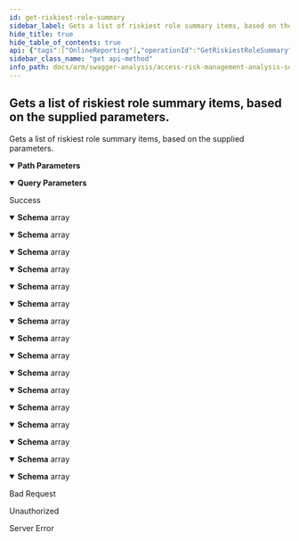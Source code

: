 ```yaml
---
id: get-riskiest-role-summary
sidebar_label: Gets a list of riskiest role summary items, based on the supplied parameters.
hide_title: true
hide_table_of_contents: true
api: {"tags":["OnlineReporting"],"operationId":"GetRiskiestRoleSummary","parameters":[{"name":"analysisId","in":"path","description":"Represents the unique analysis identifier.","required":true,"schema":{"type":"integer","format":"int32"}},{"name":"skip","in":"query","description":"Represents the optional parameter which specifies how many items will be bypassed.","required":false,"schema":{"type":"integer","format":"int32"}},{"name":"take","in":"query","description":"Represents the optional parameter which specifies how many items to returned.","required":false,"schema":{"type":"integer","format":"int32"}}],"responses":{"200":{"description":"Success","content":{"application/json;odata.metadata=minimal;odata.streaming=true":{"schema":{"uniqueItems":false,"type":"array","items":{"description":"Represents the riskiest role summary.","type":"object","properties":{"roleName":{"description":"Represents the name of role.","type":"string"},"roleType":{"description":"Represents the type of role.","type":"string"},"critical":{"format":"int32","description":"Represents the count of critical risks.","type":"integer"},"high":{"format":"int32","description":"Represents the count of high risks.","type":"integer"},"other":{"format":"int32","description":"Represents the count of other risks.","type":"integer"},"roleRiskRank":{"format":"int32","description":"Represents the role risk rank.","type":"integer"},"activeUserCount":{"format":"int32","description":"Represents the count of active users.","type":"integer"},"userWeightedRiskRank":{"format":"int32","description":"Represents the user weighted risk rank.","type":"integer"}}}}},"application/json;odata.metadata=minimal;odata.streaming=false":{"schema":{"uniqueItems":false,"type":"array","items":{"description":"Represents the riskiest role summary.","type":"object","properties":{"roleName":{"description":"Represents the name of role.","type":"string"},"roleType":{"description":"Represents the type of role.","type":"string"},"critical":{"format":"int32","description":"Represents the count of critical risks.","type":"integer"},"high":{"format":"int32","description":"Represents the count of high risks.","type":"integer"},"other":{"format":"int32","description":"Represents the count of other risks.","type":"integer"},"roleRiskRank":{"format":"int32","description":"Represents the role risk rank.","type":"integer"},"activeUserCount":{"format":"int32","description":"Represents the count of active users.","type":"integer"},"userWeightedRiskRank":{"format":"int32","description":"Represents the user weighted risk rank.","type":"integer"}}}}},"application/json;odata.metadata=minimal":{"schema":{"uniqueItems":false,"type":"array","items":{"description":"Represents the riskiest role summary.","type":"object","properties":{"roleName":{"description":"Represents the name of role.","type":"string"},"roleType":{"description":"Represents the type of role.","type":"string"},"critical":{"format":"int32","description":"Represents the count of critical risks.","type":"integer"},"high":{"format":"int32","description":"Represents the count of high risks.","type":"integer"},"other":{"format":"int32","description":"Represents the count of other risks.","type":"integer"},"roleRiskRank":{"format":"int32","description":"Represents the role risk rank.","type":"integer"},"activeUserCount":{"format":"int32","description":"Represents the count of active users.","type":"integer"},"userWeightedRiskRank":{"format":"int32","description":"Represents the user weighted risk rank.","type":"integer"}}}}},"application/json;odata.metadata=full;odata.streaming=true":{"schema":{"uniqueItems":false,"type":"array","items":{"description":"Represents the riskiest role summary.","type":"object","properties":{"roleName":{"description":"Represents the name of role.","type":"string"},"roleType":{"description":"Represents the type of role.","type":"string"},"critical":{"format":"int32","description":"Represents the count of critical risks.","type":"integer"},"high":{"format":"int32","description":"Represents the count of high risks.","type":"integer"},"other":{"format":"int32","description":"Represents the count of other risks.","type":"integer"},"roleRiskRank":{"format":"int32","description":"Represents the role risk rank.","type":"integer"},"activeUserCount":{"format":"int32","description":"Represents the count of active users.","type":"integer"},"userWeightedRiskRank":{"format":"int32","description":"Represents the user weighted risk rank.","type":"integer"}}}}},"application/json;odata.metadata=full;odata.streaming=false":{"schema":{"uniqueItems":false,"type":"array","items":{"description":"Represents the riskiest role summary.","type":"object","properties":{"roleName":{"description":"Represents the name of role.","type":"string"},"roleType":{"description":"Represents the type of role.","type":"string"},"critical":{"format":"int32","description":"Represents the count of critical risks.","type":"integer"},"high":{"format":"int32","description":"Represents the count of high risks.","type":"integer"},"other":{"format":"int32","description":"Represents the count of other risks.","type":"integer"},"roleRiskRank":{"format":"int32","description":"Represents the role risk rank.","type":"integer"},"activeUserCount":{"format":"int32","description":"Represents the count of active users.","type":"integer"},"userWeightedRiskRank":{"format":"int32","description":"Represents the user weighted risk rank.","type":"integer"}}}}},"application/json;odata.metadata=full":{"schema":{"uniqueItems":false,"type":"array","items":{"description":"Represents the riskiest role summary.","type":"object","properties":{"roleName":{"description":"Represents the name of role.","type":"string"},"roleType":{"description":"Represents the type of role.","type":"string"},"critical":{"format":"int32","description":"Represents the count of critical risks.","type":"integer"},"high":{"format":"int32","description":"Represents the count of high risks.","type":"integer"},"other":{"format":"int32","description":"Represents the count of other risks.","type":"integer"},"roleRiskRank":{"format":"int32","description":"Represents the role risk rank.","type":"integer"},"activeUserCount":{"format":"int32","description":"Represents the count of active users.","type":"integer"},"userWeightedRiskRank":{"format":"int32","description":"Represents the user weighted risk rank.","type":"integer"}}}}},"application/json;odata.metadata=none;odata.streaming=true":{"schema":{"uniqueItems":false,"type":"array","items":{"description":"Represents the riskiest role summary.","type":"object","properties":{"roleName":{"description":"Represents the name of role.","type":"string"},"roleType":{"description":"Represents the type of role.","type":"string"},"critical":{"format":"int32","description":"Represents the count of critical risks.","type":"integer"},"high":{"format":"int32","description":"Represents the count of high risks.","type":"integer"},"other":{"format":"int32","description":"Represents the count of other risks.","type":"integer"},"roleRiskRank":{"format":"int32","description":"Represents the role risk rank.","type":"integer"},"activeUserCount":{"format":"int32","description":"Represents the count of active users.","type":"integer"},"userWeightedRiskRank":{"format":"int32","description":"Represents the user weighted risk rank.","type":"integer"}}}}},"application/json;odata.metadata=none;odata.streaming=false":{"schema":{"uniqueItems":false,"type":"array","items":{"description":"Represents the riskiest role summary.","type":"object","properties":{"roleName":{"description":"Represents the name of role.","type":"string"},"roleType":{"description":"Represents the type of role.","type":"string"},"critical":{"format":"int32","description":"Represents the count of critical risks.","type":"integer"},"high":{"format":"int32","description":"Represents the count of high risks.","type":"integer"},"other":{"format":"int32","description":"Represents the count of other risks.","type":"integer"},"roleRiskRank":{"format":"int32","description":"Represents the role risk rank.","type":"integer"},"activeUserCount":{"format":"int32","description":"Represents the count of active users.","type":"integer"},"userWeightedRiskRank":{"format":"int32","description":"Represents the user weighted risk rank.","type":"integer"}}}}},"application/json;odata.metadata=none":{"schema":{"uniqueItems":false,"type":"array","items":{"description":"Represents the riskiest role summary.","type":"object","properties":{"roleName":{"description":"Represents the name of role.","type":"string"},"roleType":{"description":"Represents the type of role.","type":"string"},"critical":{"format":"int32","description":"Represents the count of critical risks.","type":"integer"},"high":{"format":"int32","description":"Represents the count of high risks.","type":"integer"},"other":{"format":"int32","description":"Represents the count of other risks.","type":"integer"},"roleRiskRank":{"format":"int32","description":"Represents the role risk rank.","type":"integer"},"activeUserCount":{"format":"int32","description":"Represents the count of active users.","type":"integer"},"userWeightedRiskRank":{"format":"int32","description":"Represents the user weighted risk rank.","type":"integer"}}}}},"application/json;odata.streaming=true":{"schema":{"uniqueItems":false,"type":"array","items":{"description":"Represents the riskiest role summary.","type":"object","properties":{"roleName":{"description":"Represents the name of role.","type":"string"},"roleType":{"description":"Represents the type of role.","type":"string"},"critical":{"format":"int32","description":"Represents the count of critical risks.","type":"integer"},"high":{"format":"int32","description":"Represents the count of high risks.","type":"integer"},"other":{"format":"int32","description":"Represents the count of other risks.","type":"integer"},"roleRiskRank":{"format":"int32","description":"Represents the role risk rank.","type":"integer"},"activeUserCount":{"format":"int32","description":"Represents the count of active users.","type":"integer"},"userWeightedRiskRank":{"format":"int32","description":"Represents the user weighted risk rank.","type":"integer"}}}}},"application/json;odata.streaming=false":{"schema":{"uniqueItems":false,"type":"array","items":{"description":"Represents the riskiest role summary.","type":"object","properties":{"roleName":{"description":"Represents the name of role.","type":"string"},"roleType":{"description":"Represents the type of role.","type":"string"},"critical":{"format":"int32","description":"Represents the count of critical risks.","type":"integer"},"high":{"format":"int32","description":"Represents the count of high risks.","type":"integer"},"other":{"format":"int32","description":"Represents the count of other risks.","type":"integer"},"roleRiskRank":{"format":"int32","description":"Represents the role risk rank.","type":"integer"},"activeUserCount":{"format":"int32","description":"Represents the count of active users.","type":"integer"},"userWeightedRiskRank":{"format":"int32","description":"Represents the user weighted risk rank.","type":"integer"}}}}},"application/json":{"schema":{"uniqueItems":false,"type":"array","items":{"description":"Represents the riskiest role summary.","type":"object","properties":{"roleName":{"description":"Represents the name of role.","type":"string"},"roleType":{"description":"Represents the type of role.","type":"string"},"critical":{"format":"int32","description":"Represents the count of critical risks.","type":"integer"},"high":{"format":"int32","description":"Represents the count of high risks.","type":"integer"},"other":{"format":"int32","description":"Represents the count of other risks.","type":"integer"},"roleRiskRank":{"format":"int32","description":"Represents the role risk rank.","type":"integer"},"activeUserCount":{"format":"int32","description":"Represents the count of active users.","type":"integer"},"userWeightedRiskRank":{"format":"int32","description":"Represents the user weighted risk rank.","type":"integer"}}}}},"application/xml":{"schema":{"uniqueItems":false,"type":"array","items":{"description":"Represents the riskiest role summary.","type":"object","properties":{"roleName":{"description":"Represents the name of role.","type":"string"},"roleType":{"description":"Represents the type of role.","type":"string"},"critical":{"format":"int32","description":"Represents the count of critical risks.","type":"integer"},"high":{"format":"int32","description":"Represents the count of high risks.","type":"integer"},"other":{"format":"int32","description":"Represents the count of other risks.","type":"integer"},"roleRiskRank":{"format":"int32","description":"Represents the role risk rank.","type":"integer"},"activeUserCount":{"format":"int32","description":"Represents the count of active users.","type":"integer"},"userWeightedRiskRank":{"format":"int32","description":"Represents the user weighted risk rank.","type":"integer"}}}}},"application/prs.odatatestxx-odata":{"schema":{"uniqueItems":false,"type":"array","items":{"description":"Represents the riskiest role summary.","type":"object","properties":{"roleName":{"description":"Represents the name of role.","type":"string"},"roleType":{"description":"Represents the type of role.","type":"string"},"critical":{"format":"int32","description":"Represents the count of critical risks.","type":"integer"},"high":{"format":"int32","description":"Represents the count of high risks.","type":"integer"},"other":{"format":"int32","description":"Represents the count of other risks.","type":"integer"},"roleRiskRank":{"format":"int32","description":"Represents the role risk rank.","type":"integer"},"activeUserCount":{"format":"int32","description":"Represents the count of active users.","type":"integer"},"userWeightedRiskRank":{"format":"int32","description":"Represents the user weighted risk rank.","type":"integer"}}}}},"text/plain":{"schema":{"uniqueItems":false,"type":"array","items":{"description":"Represents the riskiest role summary.","type":"object","properties":{"roleName":{"description":"Represents the name of role.","type":"string"},"roleType":{"description":"Represents the type of role.","type":"string"},"critical":{"format":"int32","description":"Represents the count of critical risks.","type":"integer"},"high":{"format":"int32","description":"Represents the count of high risks.","type":"integer"},"other":{"format":"int32","description":"Represents the count of other risks.","type":"integer"},"roleRiskRank":{"format":"int32","description":"Represents the role risk rank.","type":"integer"},"activeUserCount":{"format":"int32","description":"Represents the count of active users.","type":"integer"},"userWeightedRiskRank":{"format":"int32","description":"Represents the user weighted risk rank.","type":"integer"}}}}},"text/json":{"schema":{"uniqueItems":false,"type":"array","items":{"description":"Represents the riskiest role summary.","type":"object","properties":{"roleName":{"description":"Represents the name of role.","type":"string"},"roleType":{"description":"Represents the type of role.","type":"string"},"critical":{"format":"int32","description":"Represents the count of critical risks.","type":"integer"},"high":{"format":"int32","description":"Represents the count of high risks.","type":"integer"},"other":{"format":"int32","description":"Represents the count of other risks.","type":"integer"},"roleRiskRank":{"format":"int32","description":"Represents the role risk rank.","type":"integer"},"activeUserCount":{"format":"int32","description":"Represents the count of active users.","type":"integer"},"userWeightedRiskRank":{"format":"int32","description":"Represents the user weighted risk rank.","type":"integer"}}}}}}},"400":{"description":"Bad Request"},"401":{"description":"Unauthorized"},"500":{"description":"Server Error"}},"description":"Gets a list of riskiest role summary items, based on the supplied parameters.","method":"get","path":"/api/riskiestrolesummary/{analysisId}","info":{"version":"v1","title":"Access Risk Management Analysis Services"},"postman":{"name":"Gets a list of riskiest role summary items, based on the supplied parameters.","description":{"type":"text/plain"},"url":{"path":["api","riskiestrolesummary",":analysisId"],"host":["{{baseUrl}}"],"query":[{"disabled":false,"description":{"content":"Represents the optional parameter which specifies how many items will be bypassed.","type":"text/plain"},"key":"skip","value":""},{"disabled":false,"description":{"content":"Represents the optional parameter which specifies how many items to returned.","type":"text/plain"},"key":"take","value":""}],"variable":[{"disabled":false,"description":{"content":"(Required) Represents the unique analysis identifier.","type":"text/plain"},"type":"any","value":"","key":"analysisId"}]},"header":[{"key":"Accept","value":"application/json;odata.metadata=minimal;odata.streaming=true"}],"method":"GET"}}
sidebar_class_name: "get api-method"
info_path: docs/arm/swagger-analysis/access-risk-management-analysis-services
---
```



## Gets a list of riskiest role summary items, based on the supplied parameters.



Gets a list of riskiest role summary items, based on the supplied parameters.

<details style={{"marginBottom":"1rem"}} data-collapsed={false} open={true}><summary style={{}}><strong>Path Parameters</strong></summary><div><ul><ParamsItem className={"paramsItem"} param={{"name":"analysisId","in":"path","description":"Represents the unique analysis identifier.","required":true,"schema":{"type":"integer","format":"int32"}}}></ParamsItem></ul></div></details><details style={{"marginBottom":"1rem"}} data-collapsed={false} open={true}><summary style={{}}><strong>Query Parameters</strong></summary><div><ul><ParamsItem className={"paramsItem"} param={{"name":"skip","in":"query","description":"Represents the optional parameter which specifies how many items will be bypassed.","required":false,"schema":{"type":"integer","format":"int32"}}}></ParamsItem><ParamsItem className={"paramsItem"} param={{"name":"take","in":"query","description":"Represents the optional parameter which specifies how many items to returned.","required":false,"schema":{"type":"integer","format":"int32"}}}></ParamsItem></ul></div></details><div><ApiTabs><TabItem label={"200"} value={"200"}><div>

Success

</div><div><MimeTabs groupId={"mime-type"}><TabItem label={"application/json;odata.metadata=minimal;odata.streaming=true"} value={"application/json;odata.metadata=minimal;odata.streaming=true"}><SchemaTabs groupId={"schema-tabs"}><TabItem label={"Schema"} value={"Schema"}><details style={{}} data-collapsed={false} open={true}><summary style={{"textAlign":"left"}}><strong>Schema</strong><span style={{"opacity":"0.6"}}> array</span></summary><div style={{"textAlign":"left","marginLeft":"1rem"}}></div><ul style={{"marginLeft":"1rem"}}><SchemaItem collapsible={false} name={"roleName"} required={false} schemaDescription={"Represents the name of role."} schemaName={"string"} qualifierMessage={undefined} defaultValue={undefined}></SchemaItem><SchemaItem collapsible={false} name={"roleType"} required={false} schemaDescription={"Represents the type of role."} schemaName={"string"} qualifierMessage={undefined} defaultValue={undefined}></SchemaItem><SchemaItem collapsible={false} name={"critical"} required={false} schemaDescription={"Represents the count of critical risks."} schemaName={"int32"} qualifierMessage={undefined} defaultValue={undefined}></SchemaItem><SchemaItem collapsible={false} name={"high"} required={false} schemaDescription={"Represents the count of high risks."} schemaName={"int32"} qualifierMessage={undefined} defaultValue={undefined}></SchemaItem><SchemaItem collapsible={false} name={"other"} required={false} schemaDescription={"Represents the count of other risks."} schemaName={"int32"} qualifierMessage={undefined} defaultValue={undefined}></SchemaItem><SchemaItem collapsible={false} name={"roleRiskRank"} required={false} schemaDescription={"Represents the role risk rank."} schemaName={"int32"} qualifierMessage={undefined} defaultValue={undefined}></SchemaItem><SchemaItem collapsible={false} name={"activeUserCount"} required={false} schemaDescription={"Represents the count of active users."} schemaName={"int32"} qualifierMessage={undefined} defaultValue={undefined}></SchemaItem><SchemaItem collapsible={false} name={"userWeightedRiskRank"} required={false} schemaDescription={"Represents the user weighted risk rank."} schemaName={"int32"} qualifierMessage={undefined} defaultValue={undefined}></SchemaItem></ul></details></TabItem></SchemaTabs></TabItem><TabItem label={"application/json;odata.metadata=minimal;odata.streaming=false"} value={"application/json;odata.metadata=minimal;odata.streaming=false"}><SchemaTabs groupId={"schema-tabs"}><TabItem label={"Schema"} value={"Schema"}><details style={{}} data-collapsed={false} open={true}><summary style={{"textAlign":"left"}}><strong>Schema</strong><span style={{"opacity":"0.6"}}> array</span></summary><div style={{"textAlign":"left","marginLeft":"1rem"}}></div><ul style={{"marginLeft":"1rem"}}><SchemaItem collapsible={false} name={"roleName"} required={false} schemaDescription={"Represents the name of role."} schemaName={"string"} qualifierMessage={undefined} defaultValue={undefined}></SchemaItem><SchemaItem collapsible={false} name={"roleType"} required={false} schemaDescription={"Represents the type of role."} schemaName={"string"} qualifierMessage={undefined} defaultValue={undefined}></SchemaItem><SchemaItem collapsible={false} name={"critical"} required={false} schemaDescription={"Represents the count of critical risks."} schemaName={"int32"} qualifierMessage={undefined} defaultValue={undefined}></SchemaItem><SchemaItem collapsible={false} name={"high"} required={false} schemaDescription={"Represents the count of high risks."} schemaName={"int32"} qualifierMessage={undefined} defaultValue={undefined}></SchemaItem><SchemaItem collapsible={false} name={"other"} required={false} schemaDescription={"Represents the count of other risks."} schemaName={"int32"} qualifierMessage={undefined} defaultValue={undefined}></SchemaItem><SchemaItem collapsible={false} name={"roleRiskRank"} required={false} schemaDescription={"Represents the role risk rank."} schemaName={"int32"} qualifierMessage={undefined} defaultValue={undefined}></SchemaItem><SchemaItem collapsible={false} name={"activeUserCount"} required={false} schemaDescription={"Represents the count of active users."} schemaName={"int32"} qualifierMessage={undefined} defaultValue={undefined}></SchemaItem><SchemaItem collapsible={false} name={"userWeightedRiskRank"} required={false} schemaDescription={"Represents the user weighted risk rank."} schemaName={"int32"} qualifierMessage={undefined} defaultValue={undefined}></SchemaItem></ul></details></TabItem></SchemaTabs></TabItem><TabItem label={"application/json;odata.metadata=minimal"} value={"application/json;odata.metadata=minimal"}><SchemaTabs groupId={"schema-tabs"}><TabItem label={"Schema"} value={"Schema"}><details style={{}} data-collapsed={false} open={true}><summary style={{"textAlign":"left"}}><strong>Schema</strong><span style={{"opacity":"0.6"}}> array</span></summary><div style={{"textAlign":"left","marginLeft":"1rem"}}></div><ul style={{"marginLeft":"1rem"}}><SchemaItem collapsible={false} name={"roleName"} required={false} schemaDescription={"Represents the name of role."} schemaName={"string"} qualifierMessage={undefined} defaultValue={undefined}></SchemaItem><SchemaItem collapsible={false} name={"roleType"} required={false} schemaDescription={"Represents the type of role."} schemaName={"string"} qualifierMessage={undefined} defaultValue={undefined}></SchemaItem><SchemaItem collapsible={false} name={"critical"} required={false} schemaDescription={"Represents the count of critical risks."} schemaName={"int32"} qualifierMessage={undefined} defaultValue={undefined}></SchemaItem><SchemaItem collapsible={false} name={"high"} required={false} schemaDescription={"Represents the count of high risks."} schemaName={"int32"} qualifierMessage={undefined} defaultValue={undefined}></SchemaItem><SchemaItem collapsible={false} name={"other"} required={false} schemaDescription={"Represents the count of other risks."} schemaName={"int32"} qualifierMessage={undefined} defaultValue={undefined}></SchemaItem><SchemaItem collapsible={false} name={"roleRiskRank"} required={false} schemaDescription={"Represents the role risk rank."} schemaName={"int32"} qualifierMessage={undefined} defaultValue={undefined}></SchemaItem><SchemaItem collapsible={false} name={"activeUserCount"} required={false} schemaDescription={"Represents the count of active users."} schemaName={"int32"} qualifierMessage={undefined} defaultValue={undefined}></SchemaItem><SchemaItem collapsible={false} name={"userWeightedRiskRank"} required={false} schemaDescription={"Represents the user weighted risk rank."} schemaName={"int32"} qualifierMessage={undefined} defaultValue={undefined}></SchemaItem></ul></details></TabItem></SchemaTabs></TabItem><TabItem label={"application/json;odata.metadata=full;odata.streaming=true"} value={"application/json;odata.metadata=full;odata.streaming=true"}><SchemaTabs groupId={"schema-tabs"}><TabItem label={"Schema"} value={"Schema"}><details style={{}} data-collapsed={false} open={true}><summary style={{"textAlign":"left"}}><strong>Schema</strong><span style={{"opacity":"0.6"}}> array</span></summary><div style={{"textAlign":"left","marginLeft":"1rem"}}></div><ul style={{"marginLeft":"1rem"}}><SchemaItem collapsible={false} name={"roleName"} required={false} schemaDescription={"Represents the name of role."} schemaName={"string"} qualifierMessage={undefined} defaultValue={undefined}></SchemaItem><SchemaItem collapsible={false} name={"roleType"} required={false} schemaDescription={"Represents the type of role."} schemaName={"string"} qualifierMessage={undefined} defaultValue={undefined}></SchemaItem><SchemaItem collapsible={false} name={"critical"} required={false} schemaDescription={"Represents the count of critical risks."} schemaName={"int32"} qualifierMessage={undefined} defaultValue={undefined}></SchemaItem><SchemaItem collapsible={false} name={"high"} required={false} schemaDescription={"Represents the count of high risks."} schemaName={"int32"} qualifierMessage={undefined} defaultValue={undefined}></SchemaItem><SchemaItem collapsible={false} name={"other"} required={false} schemaDescription={"Represents the count of other risks."} schemaName={"int32"} qualifierMessage={undefined} defaultValue={undefined}></SchemaItem><SchemaItem collapsible={false} name={"roleRiskRank"} required={false} schemaDescription={"Represents the role risk rank."} schemaName={"int32"} qualifierMessage={undefined} defaultValue={undefined}></SchemaItem><SchemaItem collapsible={false} name={"activeUserCount"} required={false} schemaDescription={"Represents the count of active users."} schemaName={"int32"} qualifierMessage={undefined} defaultValue={undefined}></SchemaItem><SchemaItem collapsible={false} name={"userWeightedRiskRank"} required={false} schemaDescription={"Represents the user weighted risk rank."} schemaName={"int32"} qualifierMessage={undefined} defaultValue={undefined}></SchemaItem></ul></details></TabItem></SchemaTabs></TabItem><TabItem label={"application/json;odata.metadata=full;odata.streaming=false"} value={"application/json;odata.metadata=full;odata.streaming=false"}><SchemaTabs groupId={"schema-tabs"}><TabItem label={"Schema"} value={"Schema"}><details style={{}} data-collapsed={false} open={true}><summary style={{"textAlign":"left"}}><strong>Schema</strong><span style={{"opacity":"0.6"}}> array</span></summary><div style={{"textAlign":"left","marginLeft":"1rem"}}></div><ul style={{"marginLeft":"1rem"}}><SchemaItem collapsible={false} name={"roleName"} required={false} schemaDescription={"Represents the name of role."} schemaName={"string"} qualifierMessage={undefined} defaultValue={undefined}></SchemaItem><SchemaItem collapsible={false} name={"roleType"} required={false} schemaDescription={"Represents the type of role."} schemaName={"string"} qualifierMessage={undefined} defaultValue={undefined}></SchemaItem><SchemaItem collapsible={false} name={"critical"} required={false} schemaDescription={"Represents the count of critical risks."} schemaName={"int32"} qualifierMessage={undefined} defaultValue={undefined}></SchemaItem><SchemaItem collapsible={false} name={"high"} required={false} schemaDescription={"Represents the count of high risks."} schemaName={"int32"} qualifierMessage={undefined} defaultValue={undefined}></SchemaItem><SchemaItem collapsible={false} name={"other"} required={false} schemaDescription={"Represents the count of other risks."} schemaName={"int32"} qualifierMessage={undefined} defaultValue={undefined}></SchemaItem><SchemaItem collapsible={false} name={"roleRiskRank"} required={false} schemaDescription={"Represents the role risk rank."} schemaName={"int32"} qualifierMessage={undefined} defaultValue={undefined}></SchemaItem><SchemaItem collapsible={false} name={"activeUserCount"} required={false} schemaDescription={"Represents the count of active users."} schemaName={"int32"} qualifierMessage={undefined} defaultValue={undefined}></SchemaItem><SchemaItem collapsible={false} name={"userWeightedRiskRank"} required={false} schemaDescription={"Represents the user weighted risk rank."} schemaName={"int32"} qualifierMessage={undefined} defaultValue={undefined}></SchemaItem></ul></details></TabItem></SchemaTabs></TabItem><TabItem label={"application/json;odata.metadata=full"} value={"application/json;odata.metadata=full"}><SchemaTabs groupId={"schema-tabs"}><TabItem label={"Schema"} value={"Schema"}><details style={{}} data-collapsed={false} open={true}><summary style={{"textAlign":"left"}}><strong>Schema</strong><span style={{"opacity":"0.6"}}> array</span></summary><div style={{"textAlign":"left","marginLeft":"1rem"}}></div><ul style={{"marginLeft":"1rem"}}><SchemaItem collapsible={false} name={"roleName"} required={false} schemaDescription={"Represents the name of role."} schemaName={"string"} qualifierMessage={undefined} defaultValue={undefined}></SchemaItem><SchemaItem collapsible={false} name={"roleType"} required={false} schemaDescription={"Represents the type of role."} schemaName={"string"} qualifierMessage={undefined} defaultValue={undefined}></SchemaItem><SchemaItem collapsible={false} name={"critical"} required={false} schemaDescription={"Represents the count of critical risks."} schemaName={"int32"} qualifierMessage={undefined} defaultValue={undefined}></SchemaItem><SchemaItem collapsible={false} name={"high"} required={false} schemaDescription={"Represents the count of high risks."} schemaName={"int32"} qualifierMessage={undefined} defaultValue={undefined}></SchemaItem><SchemaItem collapsible={false} name={"other"} required={false} schemaDescription={"Represents the count of other risks."} schemaName={"int32"} qualifierMessage={undefined} defaultValue={undefined}></SchemaItem><SchemaItem collapsible={false} name={"roleRiskRank"} required={false} schemaDescription={"Represents the role risk rank."} schemaName={"int32"} qualifierMessage={undefined} defaultValue={undefined}></SchemaItem><SchemaItem collapsible={false} name={"activeUserCount"} required={false} schemaDescription={"Represents the count of active users."} schemaName={"int32"} qualifierMessage={undefined} defaultValue={undefined}></SchemaItem><SchemaItem collapsible={false} name={"userWeightedRiskRank"} required={false} schemaDescription={"Represents the user weighted risk rank."} schemaName={"int32"} qualifierMessage={undefined} defaultValue={undefined}></SchemaItem></ul></details></TabItem></SchemaTabs></TabItem><TabItem label={"application/json;odata.metadata=none;odata.streaming=true"} value={"application/json;odata.metadata=none;odata.streaming=true"}><SchemaTabs groupId={"schema-tabs"}><TabItem label={"Schema"} value={"Schema"}><details style={{}} data-collapsed={false} open={true}><summary style={{"textAlign":"left"}}><strong>Schema</strong><span style={{"opacity":"0.6"}}> array</span></summary><div style={{"textAlign":"left","marginLeft":"1rem"}}></div><ul style={{"marginLeft":"1rem"}}><SchemaItem collapsible={false} name={"roleName"} required={false} schemaDescription={"Represents the name of role."} schemaName={"string"} qualifierMessage={undefined} defaultValue={undefined}></SchemaItem><SchemaItem collapsible={false} name={"roleType"} required={false} schemaDescription={"Represents the type of role."} schemaName={"string"} qualifierMessage={undefined} defaultValue={undefined}></SchemaItem><SchemaItem collapsible={false} name={"critical"} required={false} schemaDescription={"Represents the count of critical risks."} schemaName={"int32"} qualifierMessage={undefined} defaultValue={undefined}></SchemaItem><SchemaItem collapsible={false} name={"high"} required={false} schemaDescription={"Represents the count of high risks."} schemaName={"int32"} qualifierMessage={undefined} defaultValue={undefined}></SchemaItem><SchemaItem collapsible={false} name={"other"} required={false} schemaDescription={"Represents the count of other risks."} schemaName={"int32"} qualifierMessage={undefined} defaultValue={undefined}></SchemaItem><SchemaItem collapsible={false} name={"roleRiskRank"} required={false} schemaDescription={"Represents the role risk rank."} schemaName={"int32"} qualifierMessage={undefined} defaultValue={undefined}></SchemaItem><SchemaItem collapsible={false} name={"activeUserCount"} required={false} schemaDescription={"Represents the count of active users."} schemaName={"int32"} qualifierMessage={undefined} defaultValue={undefined}></SchemaItem><SchemaItem collapsible={false} name={"userWeightedRiskRank"} required={false} schemaDescription={"Represents the user weighted risk rank."} schemaName={"int32"} qualifierMessage={undefined} defaultValue={undefined}></SchemaItem></ul></details></TabItem></SchemaTabs></TabItem><TabItem label={"application/json;odata.metadata=none;odata.streaming=false"} value={"application/json;odata.metadata=none;odata.streaming=false"}><SchemaTabs groupId={"schema-tabs"}><TabItem label={"Schema"} value={"Schema"}><details style={{}} data-collapsed={false} open={true}><summary style={{"textAlign":"left"}}><strong>Schema</strong><span style={{"opacity":"0.6"}}> array</span></summary><div style={{"textAlign":"left","marginLeft":"1rem"}}></div><ul style={{"marginLeft":"1rem"}}><SchemaItem collapsible={false} name={"roleName"} required={false} schemaDescription={"Represents the name of role."} schemaName={"string"} qualifierMessage={undefined} defaultValue={undefined}></SchemaItem><SchemaItem collapsible={false} name={"roleType"} required={false} schemaDescription={"Represents the type of role."} schemaName={"string"} qualifierMessage={undefined} defaultValue={undefined}></SchemaItem><SchemaItem collapsible={false} name={"critical"} required={false} schemaDescription={"Represents the count of critical risks."} schemaName={"int32"} qualifierMessage={undefined} defaultValue={undefined}></SchemaItem><SchemaItem collapsible={false} name={"high"} required={false} schemaDescription={"Represents the count of high risks."} schemaName={"int32"} qualifierMessage={undefined} defaultValue={undefined}></SchemaItem><SchemaItem collapsible={false} name={"other"} required={false} schemaDescription={"Represents the count of other risks."} schemaName={"int32"} qualifierMessage={undefined} defaultValue={undefined}></SchemaItem><SchemaItem collapsible={false} name={"roleRiskRank"} required={false} schemaDescription={"Represents the role risk rank."} schemaName={"int32"} qualifierMessage={undefined} defaultValue={undefined}></SchemaItem><SchemaItem collapsible={false} name={"activeUserCount"} required={false} schemaDescription={"Represents the count of active users."} schemaName={"int32"} qualifierMessage={undefined} defaultValue={undefined}></SchemaItem><SchemaItem collapsible={false} name={"userWeightedRiskRank"} required={false} schemaDescription={"Represents the user weighted risk rank."} schemaName={"int32"} qualifierMessage={undefined} defaultValue={undefined}></SchemaItem></ul></details></TabItem></SchemaTabs></TabItem><TabItem label={"application/json;odata.metadata=none"} value={"application/json;odata.metadata=none"}><SchemaTabs groupId={"schema-tabs"}><TabItem label={"Schema"} value={"Schema"}><details style={{}} data-collapsed={false} open={true}><summary style={{"textAlign":"left"}}><strong>Schema</strong><span style={{"opacity":"0.6"}}> array</span></summary><div style={{"textAlign":"left","marginLeft":"1rem"}}></div><ul style={{"marginLeft":"1rem"}}><SchemaItem collapsible={false} name={"roleName"} required={false} schemaDescription={"Represents the name of role."} schemaName={"string"} qualifierMessage={undefined} defaultValue={undefined}></SchemaItem><SchemaItem collapsible={false} name={"roleType"} required={false} schemaDescription={"Represents the type of role."} schemaName={"string"} qualifierMessage={undefined} defaultValue={undefined}></SchemaItem><SchemaItem collapsible={false} name={"critical"} required={false} schemaDescription={"Represents the count of critical risks."} schemaName={"int32"} qualifierMessage={undefined} defaultValue={undefined}></SchemaItem><SchemaItem collapsible={false} name={"high"} required={false} schemaDescription={"Represents the count of high risks."} schemaName={"int32"} qualifierMessage={undefined} defaultValue={undefined}></SchemaItem><SchemaItem collapsible={false} name={"other"} required={false} schemaDescription={"Represents the count of other risks."} schemaName={"int32"} qualifierMessage={undefined} defaultValue={undefined}></SchemaItem><SchemaItem collapsible={false} name={"roleRiskRank"} required={false} schemaDescription={"Represents the role risk rank."} schemaName={"int32"} qualifierMessage={undefined} defaultValue={undefined}></SchemaItem><SchemaItem collapsible={false} name={"activeUserCount"} required={false} schemaDescription={"Represents the count of active users."} schemaName={"int32"} qualifierMessage={undefined} defaultValue={undefined}></SchemaItem><SchemaItem collapsible={false} name={"userWeightedRiskRank"} required={false} schemaDescription={"Represents the user weighted risk rank."} schemaName={"int32"} qualifierMessage={undefined} defaultValue={undefined}></SchemaItem></ul></details></TabItem></SchemaTabs></TabItem><TabItem label={"application/json;odata.streaming=true"} value={"application/json;odata.streaming=true"}><SchemaTabs groupId={"schema-tabs"}><TabItem label={"Schema"} value={"Schema"}><details style={{}} data-collapsed={false} open={true}><summary style={{"textAlign":"left"}}><strong>Schema</strong><span style={{"opacity":"0.6"}}> array</span></summary><div style={{"textAlign":"left","marginLeft":"1rem"}}></div><ul style={{"marginLeft":"1rem"}}><SchemaItem collapsible={false} name={"roleName"} required={false} schemaDescription={"Represents the name of role."} schemaName={"string"} qualifierMessage={undefined} defaultValue={undefined}></SchemaItem><SchemaItem collapsible={false} name={"roleType"} required={false} schemaDescription={"Represents the type of role."} schemaName={"string"} qualifierMessage={undefined} defaultValue={undefined}></SchemaItem><SchemaItem collapsible={false} name={"critical"} required={false} schemaDescription={"Represents the count of critical risks."} schemaName={"int32"} qualifierMessage={undefined} defaultValue={undefined}></SchemaItem><SchemaItem collapsible={false} name={"high"} required={false} schemaDescription={"Represents the count of high risks."} schemaName={"int32"} qualifierMessage={undefined} defaultValue={undefined}></SchemaItem><SchemaItem collapsible={false} name={"other"} required={false} schemaDescription={"Represents the count of other risks."} schemaName={"int32"} qualifierMessage={undefined} defaultValue={undefined}></SchemaItem><SchemaItem collapsible={false} name={"roleRiskRank"} required={false} schemaDescription={"Represents the role risk rank."} schemaName={"int32"} qualifierMessage={undefined} defaultValue={undefined}></SchemaItem><SchemaItem collapsible={false} name={"activeUserCount"} required={false} schemaDescription={"Represents the count of active users."} schemaName={"int32"} qualifierMessage={undefined} defaultValue={undefined}></SchemaItem><SchemaItem collapsible={false} name={"userWeightedRiskRank"} required={false} schemaDescription={"Represents the user weighted risk rank."} schemaName={"int32"} qualifierMessage={undefined} defaultValue={undefined}></SchemaItem></ul></details></TabItem></SchemaTabs></TabItem><TabItem label={"application/json;odata.streaming=false"} value={"application/json;odata.streaming=false"}><SchemaTabs groupId={"schema-tabs"}><TabItem label={"Schema"} value={"Schema"}><details style={{}} data-collapsed={false} open={true}><summary style={{"textAlign":"left"}}><strong>Schema</strong><span style={{"opacity":"0.6"}}> array</span></summary><div style={{"textAlign":"left","marginLeft":"1rem"}}></div><ul style={{"marginLeft":"1rem"}}><SchemaItem collapsible={false} name={"roleName"} required={false} schemaDescription={"Represents the name of role."} schemaName={"string"} qualifierMessage={undefined} defaultValue={undefined}></SchemaItem><SchemaItem collapsible={false} name={"roleType"} required={false} schemaDescription={"Represents the type of role."} schemaName={"string"} qualifierMessage={undefined} defaultValue={undefined}></SchemaItem><SchemaItem collapsible={false} name={"critical"} required={false} schemaDescription={"Represents the count of critical risks."} schemaName={"int32"} qualifierMessage={undefined} defaultValue={undefined}></SchemaItem><SchemaItem collapsible={false} name={"high"} required={false} schemaDescription={"Represents the count of high risks."} schemaName={"int32"} qualifierMessage={undefined} defaultValue={undefined}></SchemaItem><SchemaItem collapsible={false} name={"other"} required={false} schemaDescription={"Represents the count of other risks."} schemaName={"int32"} qualifierMessage={undefined} defaultValue={undefined}></SchemaItem><SchemaItem collapsible={false} name={"roleRiskRank"} required={false} schemaDescription={"Represents the role risk rank."} schemaName={"int32"} qualifierMessage={undefined} defaultValue={undefined}></SchemaItem><SchemaItem collapsible={false} name={"activeUserCount"} required={false} schemaDescription={"Represents the count of active users."} schemaName={"int32"} qualifierMessage={undefined} defaultValue={undefined}></SchemaItem><SchemaItem collapsible={false} name={"userWeightedRiskRank"} required={false} schemaDescription={"Represents the user weighted risk rank."} schemaName={"int32"} qualifierMessage={undefined} defaultValue={undefined}></SchemaItem></ul></details></TabItem></SchemaTabs></TabItem><TabItem label={"application/json"} value={"application/json"}><SchemaTabs groupId={"schema-tabs"}><TabItem label={"Schema"} value={"Schema"}><details style={{}} data-collapsed={false} open={true}><summary style={{"textAlign":"left"}}><strong>Schema</strong><span style={{"opacity":"0.6"}}> array</span></summary><div style={{"textAlign":"left","marginLeft":"1rem"}}></div><ul style={{"marginLeft":"1rem"}}><SchemaItem collapsible={false} name={"roleName"} required={false} schemaDescription={"Represents the name of role."} schemaName={"string"} qualifierMessage={undefined} defaultValue={undefined}></SchemaItem><SchemaItem collapsible={false} name={"roleType"} required={false} schemaDescription={"Represents the type of role."} schemaName={"string"} qualifierMessage={undefined} defaultValue={undefined}></SchemaItem><SchemaItem collapsible={false} name={"critical"} required={false} schemaDescription={"Represents the count of critical risks."} schemaName={"int32"} qualifierMessage={undefined} defaultValue={undefined}></SchemaItem><SchemaItem collapsible={false} name={"high"} required={false} schemaDescription={"Represents the count of high risks."} schemaName={"int32"} qualifierMessage={undefined} defaultValue={undefined}></SchemaItem><SchemaItem collapsible={false} name={"other"} required={false} schemaDescription={"Represents the count of other risks."} schemaName={"int32"} qualifierMessage={undefined} defaultValue={undefined}></SchemaItem><SchemaItem collapsible={false} name={"roleRiskRank"} required={false} schemaDescription={"Represents the role risk rank."} schemaName={"int32"} qualifierMessage={undefined} defaultValue={undefined}></SchemaItem><SchemaItem collapsible={false} name={"activeUserCount"} required={false} schemaDescription={"Represents the count of active users."} schemaName={"int32"} qualifierMessage={undefined} defaultValue={undefined}></SchemaItem><SchemaItem collapsible={false} name={"userWeightedRiskRank"} required={false} schemaDescription={"Represents the user weighted risk rank."} schemaName={"int32"} qualifierMessage={undefined} defaultValue={undefined}></SchemaItem></ul></details></TabItem></SchemaTabs></TabItem><TabItem label={"application/xml"} value={"application/xml"}><SchemaTabs groupId={"schema-tabs"}><TabItem label={"Schema"} value={"Schema"}><details style={{}} data-collapsed={false} open={true}><summary style={{"textAlign":"left"}}><strong>Schema</strong><span style={{"opacity":"0.6"}}> array</span></summary><div style={{"textAlign":"left","marginLeft":"1rem"}}></div><ul style={{"marginLeft":"1rem"}}><SchemaItem collapsible={false} name={"roleName"} required={false} schemaDescription={"Represents the name of role."} schemaName={"string"} qualifierMessage={undefined} defaultValue={undefined}></SchemaItem><SchemaItem collapsible={false} name={"roleType"} required={false} schemaDescription={"Represents the type of role."} schemaName={"string"} qualifierMessage={undefined} defaultValue={undefined}></SchemaItem><SchemaItem collapsible={false} name={"critical"} required={false} schemaDescription={"Represents the count of critical risks."} schemaName={"int32"} qualifierMessage={undefined} defaultValue={undefined}></SchemaItem><SchemaItem collapsible={false} name={"high"} required={false} schemaDescription={"Represents the count of high risks."} schemaName={"int32"} qualifierMessage={undefined} defaultValue={undefined}></SchemaItem><SchemaItem collapsible={false} name={"other"} required={false} schemaDescription={"Represents the count of other risks."} schemaName={"int32"} qualifierMessage={undefined} defaultValue={undefined}></SchemaItem><SchemaItem collapsible={false} name={"roleRiskRank"} required={false} schemaDescription={"Represents the role risk rank."} schemaName={"int32"} qualifierMessage={undefined} defaultValue={undefined}></SchemaItem><SchemaItem collapsible={false} name={"activeUserCount"} required={false} schemaDescription={"Represents the count of active users."} schemaName={"int32"} qualifierMessage={undefined} defaultValue={undefined}></SchemaItem><SchemaItem collapsible={false} name={"userWeightedRiskRank"} required={false} schemaDescription={"Represents the user weighted risk rank."} schemaName={"int32"} qualifierMessage={undefined} defaultValue={undefined}></SchemaItem></ul></details></TabItem></SchemaTabs></TabItem><TabItem label={"application/prs.odatatestxx-odata"} value={"application/prs.odatatestxx-odata"}><SchemaTabs groupId={"schema-tabs"}><TabItem label={"Schema"} value={"Schema"}><details style={{}} data-collapsed={false} open={true}><summary style={{"textAlign":"left"}}><strong>Schema</strong><span style={{"opacity":"0.6"}}> array</span></summary><div style={{"textAlign":"left","marginLeft":"1rem"}}></div><ul style={{"marginLeft":"1rem"}}><SchemaItem collapsible={false} name={"roleName"} required={false} schemaDescription={"Represents the name of role."} schemaName={"string"} qualifierMessage={undefined} defaultValue={undefined}></SchemaItem><SchemaItem collapsible={false} name={"roleType"} required={false} schemaDescription={"Represents the type of role."} schemaName={"string"} qualifierMessage={undefined} defaultValue={undefined}></SchemaItem><SchemaItem collapsible={false} name={"critical"} required={false} schemaDescription={"Represents the count of critical risks."} schemaName={"int32"} qualifierMessage={undefined} defaultValue={undefined}></SchemaItem><SchemaItem collapsible={false} name={"high"} required={false} schemaDescription={"Represents the count of high risks."} schemaName={"int32"} qualifierMessage={undefined} defaultValue={undefined}></SchemaItem><SchemaItem collapsible={false} name={"other"} required={false} schemaDescription={"Represents the count of other risks."} schemaName={"int32"} qualifierMessage={undefined} defaultValue={undefined}></SchemaItem><SchemaItem collapsible={false} name={"roleRiskRank"} required={false} schemaDescription={"Represents the role risk rank."} schemaName={"int32"} qualifierMessage={undefined} defaultValue={undefined}></SchemaItem><SchemaItem collapsible={false} name={"activeUserCount"} required={false} schemaDescription={"Represents the count of active users."} schemaName={"int32"} qualifierMessage={undefined} defaultValue={undefined}></SchemaItem><SchemaItem collapsible={false} name={"userWeightedRiskRank"} required={false} schemaDescription={"Represents the user weighted risk rank."} schemaName={"int32"} qualifierMessage={undefined} defaultValue={undefined}></SchemaItem></ul></details></TabItem></SchemaTabs></TabItem><TabItem label={"text/plain"} value={"text/plain"}><SchemaTabs groupId={"schema-tabs"}><TabItem label={"Schema"} value={"Schema"}><details style={{}} data-collapsed={false} open={true}><summary style={{"textAlign":"left"}}><strong>Schema</strong><span style={{"opacity":"0.6"}}> array</span></summary><div style={{"textAlign":"left","marginLeft":"1rem"}}></div><ul style={{"marginLeft":"1rem"}}><SchemaItem collapsible={false} name={"roleName"} required={false} schemaDescription={"Represents the name of role."} schemaName={"string"} qualifierMessage={undefined} defaultValue={undefined}></SchemaItem><SchemaItem collapsible={false} name={"roleType"} required={false} schemaDescription={"Represents the type of role."} schemaName={"string"} qualifierMessage={undefined} defaultValue={undefined}></SchemaItem><SchemaItem collapsible={false} name={"critical"} required={false} schemaDescription={"Represents the count of critical risks."} schemaName={"int32"} qualifierMessage={undefined} defaultValue={undefined}></SchemaItem><SchemaItem collapsible={false} name={"high"} required={false} schemaDescription={"Represents the count of high risks."} schemaName={"int32"} qualifierMessage={undefined} defaultValue={undefined}></SchemaItem><SchemaItem collapsible={false} name={"other"} required={false} schemaDescription={"Represents the count of other risks."} schemaName={"int32"} qualifierMessage={undefined} defaultValue={undefined}></SchemaItem><SchemaItem collapsible={false} name={"roleRiskRank"} required={false} schemaDescription={"Represents the role risk rank."} schemaName={"int32"} qualifierMessage={undefined} defaultValue={undefined}></SchemaItem><SchemaItem collapsible={false} name={"activeUserCount"} required={false} schemaDescription={"Represents the count of active users."} schemaName={"int32"} qualifierMessage={undefined} defaultValue={undefined}></SchemaItem><SchemaItem collapsible={false} name={"userWeightedRiskRank"} required={false} schemaDescription={"Represents the user weighted risk rank."} schemaName={"int32"} qualifierMessage={undefined} defaultValue={undefined}></SchemaItem></ul></details></TabItem></SchemaTabs></TabItem><TabItem label={"text/json"} value={"text/json"}><SchemaTabs groupId={"schema-tabs"}><TabItem label={"Schema"} value={"Schema"}><details style={{}} data-collapsed={false} open={true}><summary style={{"textAlign":"left"}}><strong>Schema</strong><span style={{"opacity":"0.6"}}> array</span></summary><div style={{"textAlign":"left","marginLeft":"1rem"}}></div><ul style={{"marginLeft":"1rem"}}><SchemaItem collapsible={false} name={"roleName"} required={false} schemaDescription={"Represents the name of role."} schemaName={"string"} qualifierMessage={undefined} defaultValue={undefined}></SchemaItem><SchemaItem collapsible={false} name={"roleType"} required={false} schemaDescription={"Represents the type of role."} schemaName={"string"} qualifierMessage={undefined} defaultValue={undefined}></SchemaItem><SchemaItem collapsible={false} name={"critical"} required={false} schemaDescription={"Represents the count of critical risks."} schemaName={"int32"} qualifierMessage={undefined} defaultValue={undefined}></SchemaItem><SchemaItem collapsible={false} name={"high"} required={false} schemaDescription={"Represents the count of high risks."} schemaName={"int32"} qualifierMessage={undefined} defaultValue={undefined}></SchemaItem><SchemaItem collapsible={false} name={"other"} required={false} schemaDescription={"Represents the count of other risks."} schemaName={"int32"} qualifierMessage={undefined} defaultValue={undefined}></SchemaItem><SchemaItem collapsible={false} name={"roleRiskRank"} required={false} schemaDescription={"Represents the role risk rank."} schemaName={"int32"} qualifierMessage={undefined} defaultValue={undefined}></SchemaItem><SchemaItem collapsible={false} name={"activeUserCount"} required={false} schemaDescription={"Represents the count of active users."} schemaName={"int32"} qualifierMessage={undefined} defaultValue={undefined}></SchemaItem><SchemaItem collapsible={false} name={"userWeightedRiskRank"} required={false} schemaDescription={"Represents the user weighted risk rank."} schemaName={"int32"} qualifierMessage={undefined} defaultValue={undefined}></SchemaItem></ul></details></TabItem></SchemaTabs></TabItem></MimeTabs></div></TabItem><TabItem label={"400"} value={"400"}><div>

Bad Request

</div><div></div></TabItem><TabItem label={"401"} value={"401"}><div>

Unauthorized

</div><div></div></TabItem><TabItem label={"500"} value={"500"}><div>

Server Error

</div><div></div></TabItem></ApiTabs></div>
      